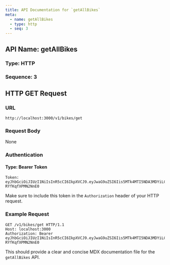 ```yaml
---
title: API Documentation for `getAllBikes`
meta:
  - name: getAllBikes
  - type: http
  - seq: 3
---
```


## API Name: getAllBikes

### Type: HTTP

### Sequence: 3

## HTTP GET Request

### URL

`http://localhost:3000/v1/bikes/get`

### Request Body

None

### Authentication

#### Type: Bearer Token

```plaintext
Token: eyJhbGciOiJIUzI1NiIsInR5cCI6IkpXVCJ9.eyJwaG9uZSI6Iis5MTk4MTI5NDA3MDYiLCJ1aWQiOiJhZnJ3dXZkXzFqIn0.se2WRRJhST9uvOyhTwunvJiiMYD-RYfKqfXPMN2NnE0
```

Make sure to include this token in the `Authorization` header of your HTTP request.

### Example Request

```http
GET /v1/bikes/get HTTP/1.1
Host: localhost:3000
Authorization: Bearer eyJhbGciOiJIUzI1NiIsInR5cCI6IkpXVCJ9.eyJwaG9uZSI6Iis5MTk4MTI5NDA3MDYiLCJ1aWQiOiJhZnJ3dXZkXzFqIn0.se2WRRJhST9uvOyhTwunvJiiMYD-RYfKqfXPMN2NnE0
```

This should provide a clear and concise MDX documentation file for the `getAllBikes` API.